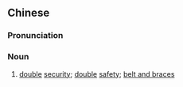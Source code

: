 {{also|双保险}}
==Chinese==
{{zh-forms|s=双保险|type=12}}

===Pronunciation===
{{zh-pron
|m=shuāngbǎoxiǎn
|c=soeng1 bou2 him2
|cat=n
}}

===Noun===
{{zh-noun}}

# [[double]] [[security]]; [[double]] [[safety]]; [[belt and braces]]